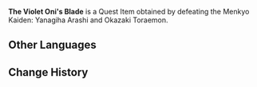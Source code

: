{{Item Infobox
|id           = 100866
|image        = Item Blade.png
|type         = Quest Items
|description  = The favored sword of Yanagiha Arashi, an expelled member of the [[Iwakura School]]. It is a leftover copy of a certain famous sword, and has been reforged after being broken. It and [[The Crimson Oni's Blade|the weapon of Okazaki Toraemon]] are a pair.
|source1      = Obtained by defeating Menkyo Kaiden: [[Yanagiha Arashi]] and [[Okazaki Toraemon]].
}}
'''The Violet Oni's Blade''' is a Quest Item obtained by defeating the Menkyo Kaiden: Yanagiha Arashi and Okazaki Toraemon.
==Other Languages==
{{Other Languages
|default_hidden = 1
|en      = The Violet Oni's Blade
|zhs     = 「堇鬼」的刀
|zhs_rm  = "Jǐn Guǐ" de Dāo
|zht     = 「堇鬼」的刀
|zht_rm  = "Jǐn Guǐ" de Dāo
|ja      = 「菫鬼」の刀
|ja_rm   = "Sumireoni" no Katana{{Assumed}}
|ko      = 「자색 오니」의 검
|ko_rm   = "Jasaek Oni"-ui Geom
|es      = Espada de Oni violeta
|fr      = Épée de l'Oni violine
|ru      = Клинок Пурпурного Они
|th      = Violet Oni's Blade
|th_rm   = 
|vi      = Thanh Đao "Tử Quỷ"
|de      = Klinge des lila Oni
|id      = Pedang Violet Oni
|pt      = A Espada do Oni Violeta
}}

==Change History==
{{Change History|2.0}}